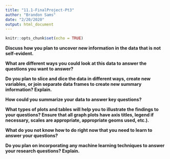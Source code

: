 ```yaml
---
title: "11.1-FinalProject-Pt3"
author: "Brandon Sams"
date: "2/20/2020"
output: html_document
---
```


```r
knitr::opts_chunk$set(echo = TRUE)
```

**Discuss how you plan to uncover new information in the data that is not self-evident.**

**What are different ways you could look at this data to answer the questions you want to answer?**

**Do you plan to slice and dice the data in different ways, create new variables, or join separate data frames to create new summary information? Explain.**

**How could you summarize your data to answer key questions?**

**What types of plots and tables will help you to illustrate the findings to your questions? Ensure that all graph plots have axis titles, legend if necessary, scales are appropriate, appropriate geoms used, etc.).**

**What do you not know how to do right now that you need to learn to answer your questions?**

**Do you plan on incorporating any machine learning techniques to answer your research questions? Explain.**
